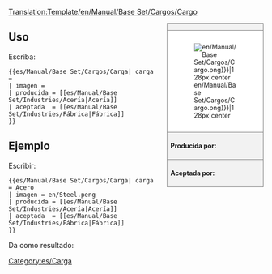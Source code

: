 <noinclude>[[Translation:Template/en/Manual/Base Set/Cargos/Cargo]]</noinclude><noinclude></noinclude><!--
-->{{en/-}}<div style="float:right; width:15em; font-size:90%; border:1px solid gray; background-color:#f2f2f2; margin-left:1em; margin-bottom:1em">
<div style="text-align:center; border-bottom:1px solid gray"><strong>{{{carga|Carga}}}</strong></div>
<div style="padding:1em; background-color:white">[[File:{{{imagen|en/Manual/Base Set/Cargos/Cargo.png}}}|128px|center]]</div>
<div style="border-top:1px solid gray; padding:0.5em"><strong>Producida por:</strong> {{{producida}}}</div>
<div style="border-top:1px solid gray; padding:0.5em"><strong>Aceptada por:</strong> {{{aceptada}}}</div>
</div><noinclude>
==Uso==
Escriba:
<pre>{{es/Manual/Base Set/Cargos/Carga| carga  = 
| imagen = 
| producida = [[es/Manual/Base Set/Industries/Acería|Acería]]
| aceptada  = [[es/Manual/Base Set/Industries/Fábrica|Fábrica]] 
}}</pre>

==Ejemplo==
Escribir:
<pre>{{es/Manual/Base Set/Cargos/Carga| carga  = Acero
| imagen = en/Steel.peng
| producida = [[es/Manual/Base Set/Industries/Acería|Acería]]
| aceptada  = [[es/Manual/Base Set/Industries/Fábrica|Fábrica]]
}}</pre>
Da como resultado:
{{es/Manual/Base Set/Cargos/Carga| carga  = Acero
| imagen = en/Steel.peng
| producida = Acería
| aceptada  = Fábrica
}}
</noinclude><includeonly>[[Category:es/Carga]]</includeonly>